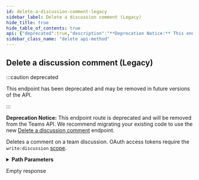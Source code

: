 ```yaml
---
id: delete-a-discussion-comment-legacy
sidebar_label: Delete a discussion comment (Legacy)
hide_title: true
hide_table_of_contents: true
api: {"deprecated":true,"description":"**Deprecation Notice:** This endpoint route is deprecated and will be removed from the Teams API. We recommend migrating your existing code to use the new [Delete a discussion comment](https://docs.github.com/rest/reference/teams#delete-a-discussion-comment) endpoint.\n\nDeletes a comment on a team discussion. OAuth access tokens require the `write:discussion` [scope](https://docs.github.com/apps/building-oauth-apps/understanding-scopes-for-oauth-apps/).","externalDocs":{"description":"API method documentation","url":"https://docs.github.com/rest/reference/teams#delete-a-discussion-comment-legacy"},"operationId":"teams/delete-discussion-comment-legacy","parameters":[{"in":"path","name":"team_id","required":true,"schema":{"type":"integer"}},{"in":"path","name":"discussion_number","required":true,"schema":{"type":"integer"}},{"in":"path","name":"comment_number","required":true,"schema":{"type":"integer"}}],"responses":{"204":{"description":"Empty response"}},"tags":["teams"],"x-github":{"category":"teams","deprecationDate":"2020-01-21T00:00:00.000Z","enabledForGitHubApps":true,"githubCloudOnly":false,"previews":[],"removalDate":"2021-02-01T00:00:00.000Z","subcategory":"discussion-comments"},"method":"delete","path":"/teams/{team_id}/discussions/{discussion_number}/comments/{comment_number}","servers":[{"url":"https://api.github.com"}],"info":{"contact":{"name":"Support","url":"https://support.github.com/contact"},"description":"GitHub's v3 REST API.","license":{"name":"MIT","url":"https://spdx.org/licenses/MIT"},"termsOfService":"https://docs.github.com/articles/github-terms-of-service","title":"GitHub v3 REST API","version":"1.1.4","x-apisguru-categories":["collaboration","developer_tools"],"x-logo":{"url":"https://twitter.com/github/profile_image?size=original"},"x-origin":[{"format":"openapi","url":"https://raw.githubusercontent.com/github/rest-api-description/main/descriptions/api.github.com/api.github.com.json","version":"3.0"}],"x-providerName":"github.com"},"postman":{"name":"Delete a discussion comment (Legacy)","description":{"content":"**Deprecation Notice:** This endpoint route is deprecated and will be removed from the Teams API. We recommend migrating your existing code to use the new [Delete a discussion comment](https://docs.github.com/rest/reference/teams#delete-a-discussion-comment) endpoint.\n\nDeletes a comment on a team discussion. OAuth access tokens require the `write:discussion` [scope](https://docs.github.com/apps/building-oauth-apps/understanding-scopes-for-oauth-apps/).","type":"text/plain"},"url":{"path":["teams",":team_id","discussions",":discussion_number","comments",":comment_number"],"host":["{{baseUrl}}"],"query":[],"variable":[{"disabled":false,"description":{"content":"(Required) ","type":"text/plain"},"type":"any","value":"","key":"team_id"},{"disabled":false,"description":{"content":"(Required) ","type":"text/plain"},"type":"any","value":"","key":"discussion_number"},{"disabled":false,"description":{"content":"(Required) ","type":"text/plain"},"type":"any","value":"","key":"comment_number"}]},"method":"DELETE"}}
sidebar_class_name: "delete api-method"
---
```



## Delete a discussion comment (Legacy)

:::caution deprecated

This endpoint has been deprecated and may be removed in future versions of the API.

:::

**Deprecation Notice:** This endpoint route is deprecated and will be removed from the Teams API. We recommend migrating your existing code to use the new [Delete a discussion comment](https://docs.github.com/rest/reference/teams#delete-a-discussion-comment) endpoint.

Deletes a comment on a team discussion. OAuth access tokens require the `write:discussion` [scope](https://docs.github.com/apps/building-oauth-apps/understanding-scopes-for-oauth-apps/).

<details style={{"marginBottom":"1rem"}}><summary style={{}}><strong>Path Parameters</strong></summary><div><ul><ParamsItem className={"paramsItem"} param={{"in":"path","name":"team_id","required":true,"schema":{"type":"integer"}}}></ParamsItem><ParamsItem className={"paramsItem"} param={{"in":"path","name":"discussion_number","required":true,"schema":{"type":"integer"}}}></ParamsItem><ParamsItem className={"paramsItem"} param={{"in":"path","name":"comment_number","required":true,"schema":{"type":"integer"}}}></ParamsItem></ul></div></details><div><ApiTabs><TabItem label={"204"} value={"204"}><div>

Empty response

</div><div></div></TabItem></ApiTabs></div>
      